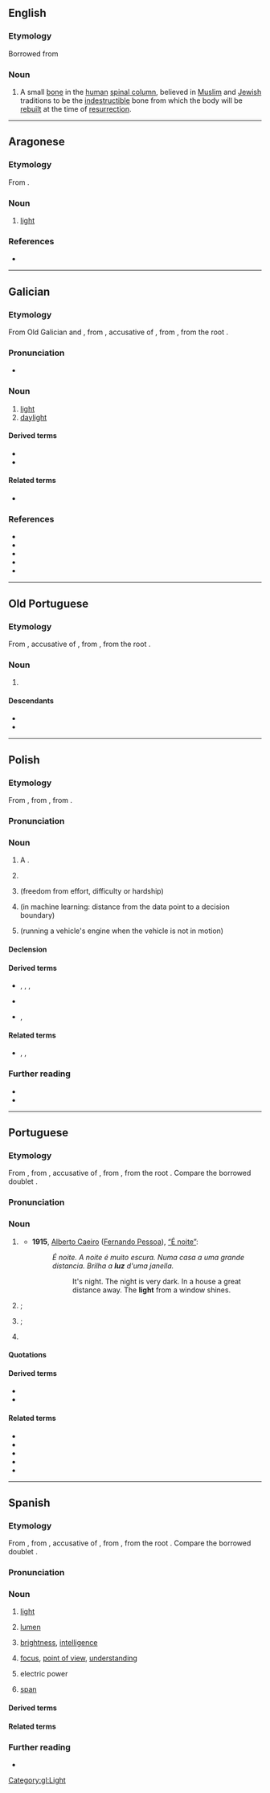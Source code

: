 {{also|Luz|luź|Lūž}}
==English==

===Etymology===
Borrowed from {{bor|en|he|'לוז'}}

===Noun===
{{en-noun|?}}
{{wikipedia|Luz (bone)}}

# A small [[bone]] in the [[human]] [[spinal column]], believed in [[Muslim]] and [[Jewish]] traditions to be the [[indestructible]] bone from which the body will be [[rebuild|rebuilt]] at the time of [[resurrection]].

----

==Aragonese==

===Etymology===
From {{inh|an|la|lux}}.

===Noun===
{{an-noun|f}}

# [[light]]

===References===
* {{R:DBLA}}

----

==Galician==

===Etymology===
From Old Galician and {{inh|gl|roa-opt|luz}}, from {{inh|gl|la|lūcem}}, accusative of {{m|la|lūx}}, from {{inh|gl|itc-pro|*louks}}, from the {{der|gl|ine-pro|-}} root {{m|ine-pro|*lewk-|t=white; light; bright}}.

===Pronunciation===
* {{IPA|gl|[ˈluθ]|[ˈlus]|qual2=western}}

===Noun===
{{gl-noun|f|luces}}

# [[light]]
# [[daylight]]

====Derived terms====
* {{l|gl|lucecú}}
* {{l|gl|luceiro}}

====Related terms====
* {{l|gl|lucir}}

===References===
* {{R:DDGM}}
* {{R:gl:CX}}
* {{R:DDLG}}
* {{R:TILG}}
* {{R:TLPGP}}
[[Category:gl:Light]]

----

==Old Portuguese==

===Etymology===
From {{inh|roa-opt|la|lūcem}}, accusative of {{m|la|lūx}}, from {{inh|roa-opt|itc-pro|*louks}}, from the {{der|roa-opt|ine-pro|-}} root {{m|ine-pro|*lewk-|t=white; light; bright}}.

===Noun===
{{roa-opt-noun|f}}

# {{senseid|roa-opt|light}} {{l|en|light}} {{gloss|medium within which vision is possible}}

====Descendants====
{{rel-top|descendants}}
* {{desc|gl|luz}}
* {{desc|pt|luz}}
{{rel-bottom}}

----

==Polish==
{{wp|lang=pl}}

===Etymology===
From {{bor|pl|de|los}}, from {{der|pl|goh|lōs}}, from {{der|pl|gem-pro|*lausaz}}.

===Pronunciation===
{{pl-p}}

===Noun===
{{pl-noun|m-in|dim=luzik}}

# A {{l|en|[[spacious]] [[place]]}}.
# {{lb|pl|colloquial}} {{l|en|[[free time]], [[leisure]]}}
# {{lb|pl|colloquial}} {{l|en|ease}} (freedom from effort, difficulty or hardship)
#: {{syn|pl|swoboda}}
# {{lb|pl|colloquial}} {{w|margin (machine learning)|margin}} (in machine learning: distance from the data point to a decision boundary)
#: {{syn|pl|marża}}
# {{lb|pl|colloquial|automotive}} {{w|idle (engine)|idle}} (running a vehicle's engine when the vehicle is not in motion)
#: {{syn|pl|bieg jałowy}}

====Declension====
{{pl-decl-noun-m-in}}

====Derived terms====
* {{q|verbs}} {{l|pl|poluźnić}}, {{l|pl|poluźniać}}, {{l|pl|rozluźnić}}, {{l|pl|rozluźniać}}
* {{q|noun}} {{l|pl|luzak}}
* {{q|adjectives}} {{l|pl|luźny}}, {{l|pl|luzacki}}

====Related terms====
* {{q|adverbs}} {{l|pl|luźno}}, {{l|pl|luźnie}}, {{l|pl|luzacko}}

===Further reading===
* {{R:pl:WSJP}}
* {{R:PWN}}

----

==Portuguese==

===Etymology===
From {{inh|pt|roa-opt|luz}}, from {{inh|pt|la|lūcem}}, accusative of {{m|la|lūx}}, from {{inh|pt|itc-pro|*louks}}, from the {{der|pt|ine-pro|-}} root {{m|ine-pro|*lewk-|t=white; light; bright}}. Compare the borrowed doublet {{doublet|pt|lux|notext=1}}.

===Pronunciation===
{{pt-IPA}}

===Noun===
{{pt-noun|f|pl=luzes}}

# {{senseid|pt|light}} {{l|en|light}} {{gloss|medium within which vision is possible}}
#* '''1915''', [[w:Alberto Caeiro|Alberto Caeiro]] ([[w:Fernando Pessoa|Fernando Pessoa]]), [[s:pt:É noite|“É noite”]]:
#*: ''É noite. A noite é muito escura. Numa casa a uma grande distancia. Brilha a '''luz''' d'uma janella.''
#*:: It's night. The night is very dark. In a house a great distance away. The '''light''' from a window shines.
# {{senseid|pt|light source}} {{l|en|light}}; {{l|en|light source}} {{gloss|object that emits light}}
# {{senseid|pt|enlightenment}} {{lb|pt|figurative}} {{l|en|light}}; {{l|en|enlightenment}} {{gloss|knowledge about things as they really are}}
# {{lb|pt|colloquial}} {{l|en|electricity}}

====Quotations====
{{seeCites|pt}}

====Derived terms====
* {{l|pt|à luz de}}
* {{l|pt|dar à luz}}

====Related terms====
* {{l|pt|lúcido}}
* {{l|pt|lucífero}}
* {{l|pt|luzerna}}
* {{l|pt|lúzio}}
* {{l|pt|luzir}}

----

==Spanish==
{{wikipedia|lang=es}}

===Etymology===
From {{inh|es|osp|luz}}, from {{inh|es|la|lūcem}}, accusative of {{m|la|lūx}}, from {{inh|es|itc-pro|*louks}}, from the {{der|es|ine-pro|-}} root {{m|ine-pro|*lewk-|t=white; light; bright}}. Compare the borrowed doublet {{doublet|es|lux|notext=1}}.

===Pronunciation===
{{es-IPA}}

===Noun===
{{es-noun|f}}

# [[light]]
# {{lb|es|anatomy}} [[lumen]]
# {{lb|es|figurative|usually|in the plural}} [[brightness]], [[intelligence]]
#: {{ux|es|Vas a llegar con menos '''luces'''.|You're going to get there with less '''intellect'''.}}
# {{lb|es|figurative}} [[focus]], [[point of view]], [[understanding]]
#: {{ux|es|Debes verlo bajo una nueva '''luz'''.|translation=You must see it from a new point of view.}}
# {{lb|es|electricity}} electric power
#: {{ux|es|Se fue la '''luz'''.|translation=There is a blackout.|lit='''Light''' (power) went or is gone.}}
# {{lb|es|architecture}} [[span]]

====Derived terms====
{{der3|es
|a la luz de
|a plena luz del día
|aluzar
|a media luz
|[[a toda luz]]; [[a todas luces]]
|año luz
|araña de luces
|arrojar luz
|Ciudad de la Luz
|dar a luz
|hágase la luz
|lucecita
|lucero
|luces del norte
|luz artificial
|luz antiniebla
|luz crepuscular
|luz de Bengala
|luz de carretera
|luz de cruce
|luz natural
|luz negra
|luz solar
|luz trasera
|luz ultravioleta
|luz y sombra
|luz zodiacal
|sable de luz
|salir a la luz
|traje de luces
|velocidad de la luz
}}

====Related terms====
{{rel3|es|lucerna
|Lucio
|Lucía
|lucir
|lúcido
|lucífero
|lucio
|luciérnaga}}

===Further reading===
* {{R:DRAE}}

{{C|es|Light}}